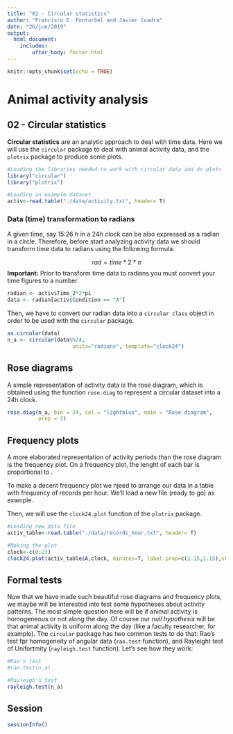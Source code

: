 ```yaml
---
title: "02 - Circular statistics"
author: "Francisco E. Fonturbel and Javier Cuadra"
date: "26/jun/2019"
output: 
  html_document:
    includes:
        after_body: footer.html
---
```


```r
knitr::opts_chunk$set(echo = TRUE)
```



# Animal activity analysis

## 02 - Circular statistics

**Circular statistics** are an analytic approach to deal with time data. Here we will use the `circular` package to deal with animal activity data, and the `plotrix` package to produce some plots.

```r
#Loading the libraries needed to work with circular data and do plots
library("circular")
library("plotrix")

#Loading an example dataset
activ<-read.table("./data/activity.txt", header= T)
```


### Data (time) transformation to radians

A given time, say 15:26 h in a 24h clock can be also expressed as a radian in a circle. Therefore, before start analyzing activity data we should transform time data to radians using the following formula:

$$
rad=time*2*{\pi}
$$
**Important:** Prior to transform time data to radians you must convert your time figures to a number.

```r
radian <- activ$Time_2*2*pi
data <- radian[activ$Condition == "A"]
```

Then, we have to convert our radian data into a `circular class` object in order to be used with the `circular` package.

```r

as.circular(data)
n_a <- circular(data%%24, 
                     units="radians", template="clock24")

```

## Rose diagrams

A simple representation of activity data is the rose diagram, which is obtained using the function `rose.diag` to represent a circular dataset into a 24h clock.

```r
rose.diag(n_a, bin = 24, col = "lightblue", main = "Rose diagram", 
          prop = 2)
```

## Frequency plots

A more elaborated representation of activity periods than the rose diagram is the frequency plot. On a frequency plot, the lenght of each bar is proportional to .

To make a decent frequency plot we njeed to arrange our data in a table with frequency of records per hour. We'll load a new file (ready to go) as example.

Then, we will use the `clock24.plot` function of the `plotrix` package.

```r
#Loading new data file
activ_table<-read.table("./data/records_hour.txt", header= T)

#Making the plot
clock<-c(0:23) 
clock24.plot(activ_table$A,clock, minutes=T, label.prop=c(1.15,1.15),show.grid.labels = 3,  show.grid=T, grid.bg="white", grid.left=T,grid.col="black",rad.col="black", rp.type="r",lwd=10,line.col="blue",lty=1, main="",add=F)
```

## Formal tests

Now that we have made such beautiful rose diagrams and frequency plots, we maybe will be interested into test some hypotheses about activity patterns. The most simple question here will be if animal activity is homogeneous or not along the day. Of course our _null hypothesis_ will be that animal activity is uniform along the day (like a faculty researcher, for example). The `circular` package has two common tests to do that: Rao's test fpr homogeneity of angular data (`rao.test` function), and Rayleight test of Unifortmity (`rayleigh.test` function). Let's see how they work:

```r
#Rao's test
#rao.test(n_a)

#Rayleigh's test
rayleigh.test(n_a)
```

## Session

```r
sessionInfo()
```
